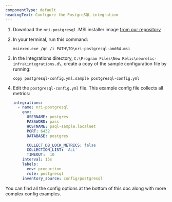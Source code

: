 ```yaml
---
componentType: default
headingText: Configure the PostgreSQL integration
---
```


1. Download the `nri-postgresql` .MSI installer image [from our repository](https://download.newrelic.com/infrastructure_agent/windows/integrations/nri-postgresql/nri-postgresql-amd64.msi)

2. In your terminal, run this command:

   ```shell
   msiexec.exe /qn /i PATH\TO\nri-postgresql-amd64.msi
   ```

3. In the Integrations directory, `C:\Program Files\New Relic\newrelic-infra\integrations.d\`, create a copy of the sample configuration file by running:

   ```shell
   copy postgresql-config.yml.sample postgresql-config.yml
   ```

4. Edit the `postgresql-config.yml` file. This example config file collects all metrics:

   ```yml
   integrations:
     - name: nri-postgresql
       env:
         USERNAME: postgres
         PASSWORD: pass
         HOSTNAME: psql-sample.localnet
         PORT: 6432
         DATABASE: postgres

         COLLECT_DB_LOCK_METRICS: false
         COLLECTION_LIST: 'ALL'
         TIMEOUT:  10
       interval: 15s
       labels:
         env: production
         role: postgresql
       inventory_source: config/postgresql
   ```

You can find all the config options at the bottom of this doc along with more complex config examples.
